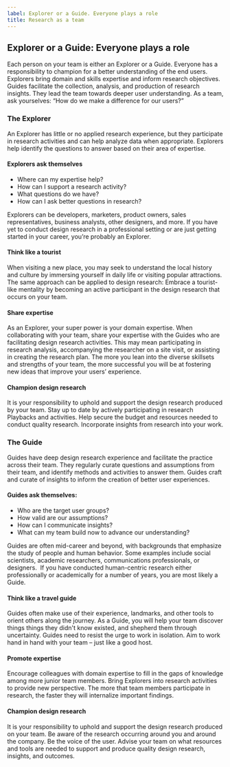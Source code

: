 ```yaml
---
label: Explorer or a Guide. Everyone plays a role
title: Research as a team
---
```


## Explorer or a Guide: Everyone plays a role

Each person on your team is either an Explorer or a Guide. Everyone has a responsibility to champion for a better understanding of the end users. Explorers bring domain and skills expertise and inform research objectives. Guides facilitate the collection, analysis, and production of research insights. They lead the team towards deeper user understanding. As a team, ask yourselves: “How do we make a difference for our users?”

### The Explorer

An Explorer has little or no applied research experience, but they participate in research activities and can help analyze data when appropriate. Explorers help identify the questions to answer based on their area of expertise.

#### Explorers ask themselves

- Where can my expertise help?
- How can I support a research activity?
- What questions do we have?
- How can I ask better questions in research?

Explorers can be developers, marketers, product owners, sales representatives, business analysts, other designers, and more. If you have yet to conduct design research in a professional setting or are just getting started in your career, you’re probably an Explorer.

#### Think like a tourist

When visiting a new place, you may seek to understand the local history and culture by immersing yourself in daily life or visiting popular attractions. The same approach can be applied to design research: Embrace a tourist-like mentality by becoming an active participant in the design research that occurs on your team.

#### Share expertise

As an Explorer, your super power is your domain expertise. When collaborating with your team, share your expertise with the Guides who are facilitating design research activities. This may mean participating in research analysis, accompanying the researcher on a site visit, or assisting in creating the research plan. The more you lean into the diverse skillsets and strengths of your team, the more successful you will be at fostering new ideas that improve your users’ experience.

#### Champion design research

It is your responsibility to uphold and support the design research produced by your team. Stay up to date by actively participating in research Playbacks and activities. Help secure the budget and resources needed to conduct quality research. Incorporate insights from research into your work.

### The Guide

Guides have deep design research experience and facilitate the practice across their team. They regularly curate questions and assumptions from their team, and identify methods and activities to answer them. Guides craft and curate of insights to inform the creation of better user experiences.

#### Guides ask themselves:

- Who are the target user groups?
- How valid are our assumptions?
- How can I communicate insights?
- What can my team build now to advance our understanding?

Guides are often mid-career and beyond, with backgrounds that emphasize the study of people and human behavior. Some examples include social scientists, academic researchers, communications professionals, or designers.  If you have conducted human-centric research either professionally or academically for a number of years, you are most likely a Guide.

#### Think like a travel guide

Guides often make use of their experience, landmarks, and other tools to orient others along the journey. As a Guide, you will help your team discover things things they didn't know existed, and shepherd them through uncertainty. Guides need to resist the urge to work in isolation. Aim to work hand in hand with your team – just like a good host.

#### Promote expertise

Encourage colleagues with domain expertise to fill in the gaps of knowledge among more junior team members. Bring Explorers into research activities to provide new perspective. The more that team members participate in research, the faster they will internalize important findings.

#### Champion design research

It is your responsibility to uphold and support the design research produced on your team. Be aware of the research occurring around you and around the company. Be the voice of the user. Advise your team on what resources and tools are needed to support and produce quality design research, insights, and outcomes.
